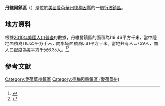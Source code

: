 {{noteTA
|G1=USState
|G2=地名
|G3=Unit
}}
{{Infobox settlement
|official_name            = 丹維爾鎮區
|native_name = Danville Township
|settlement_type          = [[行政鎮區|行政鎮區]]
|image_skyline            = 
|imagesize                = 
|image_map                = 
|mapsize                  = 
|pushpin_map  =USA Iowa
|pushpin_label = 丹維爾鎮區
|pushpin_label_position   = top
|pushpin_map_caption      = 丹維爾鎮區在愛荷華州的位置
|subdivision_type         = [[世界政區索引|國家]]
|subdivision_type1        = [[美国州份|州份]]
|subdivision_type2        = [[愛荷華州行政区划|縣]]
|subdivision_name         = [[美国|美国]]
|subdivision_name1        = [[愛荷華州|愛荷華州]]
|subdivision_name2        = [[德梅因縣_(愛荷華州)|德梅因縣]]
|elevation_ft             = 705
|elevation_m              = 215
|timezone                 = [[北美中部時區|北美中部時區]]
|area_total_km2           = 119.46
|area_land_km2            = 118.65
|area_water_km2           = 0.81
|area_total_sq_mi         = 
|area_land_sq_mi          = 
|area_water_sq_mi         = 
|population_as_of         = [[2010年美國人口普查|2010]]
|population_footnotes     = 
|population_total         = 759
|population_density_km2   = auto
|population_density_sq_mi = auto
|utc_offset               = -6
|coordinates              = {{coord|40|51|00|N|91|19|00|W|type:city_region:US-AL_source:GNS-enwiki|display=inline,title}}
| coor_pinpoint           = 
| coordinates_footnotes   = 
|timezone_DST             = CDT
|utc_offset_DST           = -5
|postal_code_type         = [[美國郵區編號|郵區編號]]
|postal_code              = 
|area_code                = {{link-en|电话区号319|Area code 319|319}}
|blank_name = [[地名信息系统|GNIS ID]]
|blank_info = 467678
}}
'''丹維爾鎮區'''（{{lang-en|Danville Township}}）是位於[[美國|美國]][[愛荷華州|愛荷華州]][[德梅因縣_(愛荷華州)|德梅因縣]]的一個[[行政鎮區|行政鎮區]]。

== 地方資料 ==
根據[[2010年美國人口普查|2010年美國人口普查]]的數據，丹維爾鎮區的面積為119.46平方千米，當中陸地面積為118.65平方千米，而水域面積為0.81平方千米。當地共有人口759人，而人口密度為每平方千米6.35人。<ref name="GR8">{{cite web|url=http://factfinder2.census.gov|publisher=[[美国人口调查局|美国人口调查局]]|accessdate=2011-05-14|title=American FactFinder|archive-date=2013-09-11|archive-url=https://web.archive.org/web/20130911234518/http://factfinder2.census.gov/|dead-url=no}}</ref><ref>{{cite web|url=https://www.citypopulation.de/en/usa/iowa/admin/|title=USA: Iowa (Counties and Townships) - City Population}}</ref>

== 參考文獻 ==
{{reflist}}

{{德梅因縣 (愛荷華州)}}

{{DEFAULTSORT:Danville Township}}
[[Category:愛荷華州鎮區|Category:愛荷華州鎮區]]
[[Category:德梅因縣鎮區_(愛荷華州)|Category:德梅因縣鎮區 (愛荷華州)]]

{{Iowa-geo-stub}}
